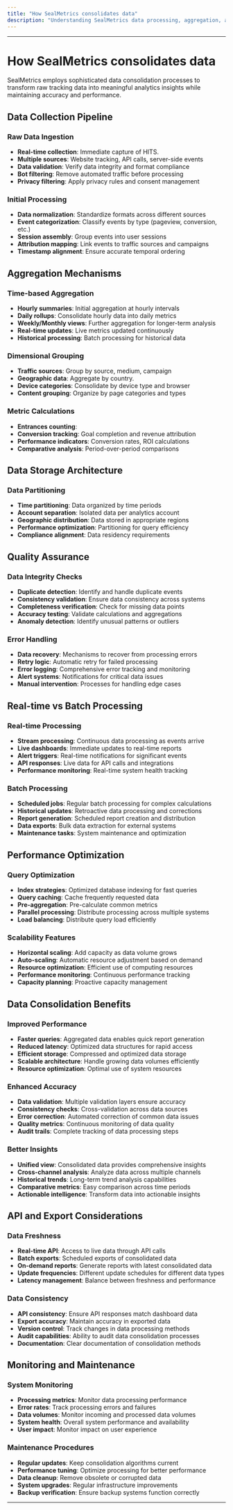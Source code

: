 ```yaml
---
title: "How SealMetrics consolidates data"
description: "Understanding SealMetrics data processing, aggregation, and consolidation mechanisms"
---
```


---

# How SealMetrics consolidates data

SealMetrics employs sophisticated data consolidation processes to transform raw tracking data into meaningful analytics insights while maintaining accuracy and performance.

## Data Collection Pipeline

### Raw Data Ingestion

- **Real-time collection**: Immediate capture of HITS.
- **Multiple sources**: Website tracking, API calls, server-side events
- **Data validation**: Verify data integrity and format compliance
- **Bot filtering**: Remove automated traffic before processing
- **Privacy filtering**: Apply privacy rules and consent management

### Initial Processing

- **Data normalization**: Standardize formats across different sources
- **Event categorization**: Classify events by type (pageview, conversion, etc.)
- **Session assembly**: Group events into user sessions
- **Attribution mapping**: Link events to traffic sources and campaigns
- **Timestamp alignment**: Ensure accurate temporal ordering

## Aggregation Mechanisms

### Time-based Aggregation

- **Hourly summaries**: Initial aggregation at hourly intervals
- **Daily rollups**: Consolidate hourly data into daily metrics
- **Weekly/Monthly views**: Further aggregation for longer-term analysis
- **Real-time updates**: Live metrics updated continuously
- **Historical processing**: Batch processing for historical data

### Dimensional Grouping

- **Traffic sources**: Group by source, medium, campaign
- **Geographic data**: Aggregate by country.
- **Device categories**: Consolidate by device type and browser
- **Content grouping**: Organize by page categories and types

### Metric Calculations

- **Entrances counting**:
- **Conversion tracking**: Goal completion and revenue attribution
- **Performance indicators**: Conversion rates, ROI calculations
- **Comparative analysis**: Period-over-period comparisons

## Data Storage Architecture

### Data Partitioning

- **Time partitioning**: Data organized by time periods
- **Account separation**: Isolated data per analytics account
- **Geographic distribution**: Data stored in appropriate regions
- **Performance optimization**: Partitioning for query efficiency
- **Compliance alignment**: Data residency requirements

## Quality Assurance

### Data Integrity Checks

- **Duplicate detection**: Identify and handle duplicate events
- **Consistency validation**: Ensure data consistency across systems
- **Completeness verification**: Check for missing data points
- **Accuracy testing**: Validate calculations and aggregations
- **Anomaly detection**: Identify unusual patterns or outliers

### Error Handling

- **Data recovery**: Mechanisms to recover from processing errors
- **Retry logic**: Automatic retry for failed processing
- **Error logging**: Comprehensive error tracking and monitoring
- **Alert systems**: Notifications for critical data issues
- **Manual intervention**: Processes for handling edge cases

## Real-time vs Batch Processing

### Real-time Processing

- **Stream processing**: Continuous data processing as events arrive
- **Live dashboards**: Immediate updates to real-time reports
- **Alert triggers**: Real-time notifications for significant events
- **API responses**: Live data for API calls and integrations
- **Performance monitoring**: Real-time system health tracking

### Batch Processing

- **Scheduled jobs**: Regular batch processing for complex calculations
- **Historical updates**: Retroactive data processing and corrections
- **Report generation**: Scheduled report creation and distribution
- **Data exports**: Bulk data extraction for external systems
- **Maintenance tasks**: System maintenance and optimization

## Performance Optimization

### Query Optimization

- **Index strategies**: Optimized database indexing for fast queries
- **Query caching**: Cache frequently requested data
- **Pre-aggregation**: Pre-calculate common metrics
- **Parallel processing**: Distribute processing across multiple systems
- **Load balancing**: Distribute query load efficiently

### Scalability Features

- **Horizontal scaling**: Add capacity as data volume grows
- **Auto-scaling**: Automatic resource adjustment based on demand
- **Resource optimization**: Efficient use of computing resources
- **Performance monitoring**: Continuous performance tracking
- **Capacity planning**: Proactive capacity management

## Data Consolidation Benefits

### Improved Performance

- **Faster queries**: Aggregated data enables quick report generation
- **Reduced latency**: Optimized data structures for rapid access
- **Efficient storage**: Compressed and optimized data storage
- **Scalable architecture**: Handle growing data volumes efficiently
- **Resource optimization**: Optimal use of system resources

### Enhanced Accuracy

- **Data validation**: Multiple validation layers ensure accuracy
- **Consistency checks**: Cross-validation across data sources
- **Error correction**: Automated correction of common data issues
- **Quality metrics**: Continuous monitoring of data quality
- **Audit trails**: Complete tracking of data processing steps

### Better Insights

- **Unified view**: Consolidated data provides comprehensive insights
- **Cross-channel analysis**: Analyze data across multiple channels
- **Historical trends**: Long-term trend analysis capabilities
- **Comparative metrics**: Easy comparison across time periods
- **Actionable intelligence**: Transform data into actionable insights

## API and Export Considerations

### Data Freshness

- **Real-time API**: Access to live data through API calls
- **Batch exports**: Scheduled exports of consolidated data
- **On-demand reports**: Generate reports with latest consolidated data
- **Update frequencies**: Different update schedules for different data types
- **Latency management**: Balance between freshness and performance

### Data Consistency

- **API consistency**: Ensure API responses match dashboard data
- **Export accuracy**: Maintain accuracy in exported data
- **Version control**: Track changes in data processing methods
- **Audit capabilities**: Ability to audit data consolidation processes
- **Documentation**: Clear documentation of consolidation methods

## Monitoring and Maintenance

### System Monitoring

- **Processing metrics**: Monitor data processing performance
- **Error rates**: Track processing errors and failures
- **Data volumes**: Monitor incoming and processed data volumes
- **System health**: Overall system performance and availability
- **User impact**: Monitor impact on user experience

### Maintenance Procedures

- **Regular updates**: Keep consolidation algorithms current
- **Performance tuning**: Optimize processing for better performance
- **Data cleanup**: Remove obsolete or corrupted data
- **System upgrades**: Regular infrastructure improvements
- **Backup verification**: Ensure backup systems function correctly

---